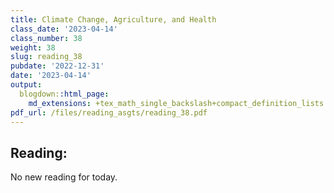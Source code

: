 ```yaml
---
title: Climate Change, Agriculture, and Health
class_date: '2023-04-14'
class_number: 38
weight: 38
slug: reading_38
pubdate: '2022-12-31'
date: '2023-04-14'
output:
  blogdown::html_page:
    md_extensions: +tex_math_single_backslash+compact_definition_lists
pdf_url: /files/reading_asgts/reading_38.pdf
---
```

## Reading:

No new reading for today.
